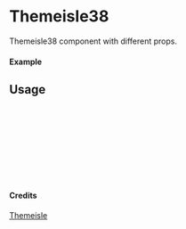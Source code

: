 
<Meta of={Themeisle38} title="Themeisle/Themeisle38" />

# Themeisle38

Themeisle38 component with different props.

#### Example

<Canvas of={Themeisle38.Primary} />

## Usage

```ts
import { Themeisle38 } from "yadl-ui";

const Example = () => {
  return (
      <Themeisle38 />
  );
};

export default Example;
```

#### Credits
[Themeisle](https://themeisle.com/illustrations/)
